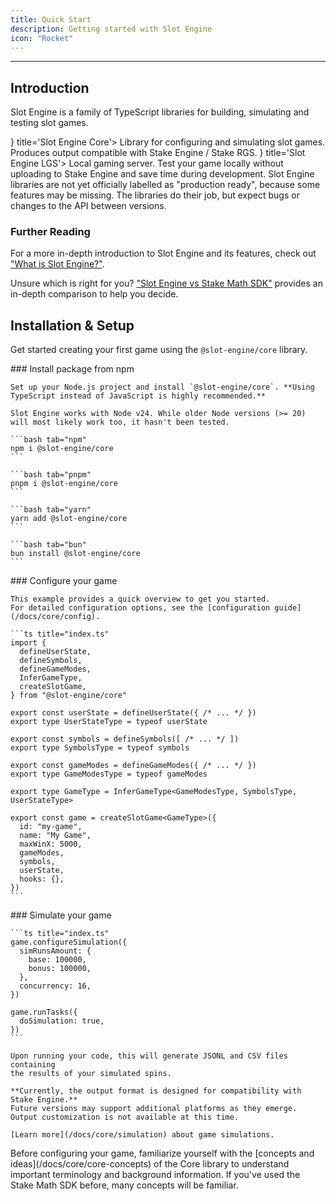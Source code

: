 ```yaml
---
title: Quick Start
description: Getting started with Slot Engine
icon: "Rocket"
---
```


---

## Introduction

Slot Engine is a family of TypeScript libraries for building, simulating and testing slot games.

<Cards>
  <Card icon={<CircuitBoard className="text-blue-300" />} title='Slot Engine Core'>
  Library for configuring and simulating slot games. Produces output compatible with Stake Engine / Stake RGS.
  </Card>
  <Card icon={<Server className="text-blue-300" />} title='Slot Engine LGS'>
  Local gaming server. Test your game locally without uploading to Stake Engine and save time during development.
  </Card>
</Cards>

<Callout title="Work in progress" type="warning">
  Slot Engine libraries are not yet officially labelled as "production ready", because some features may be missing.
  The libraries do their job, but expect bugs or changes to the API between versions.
</Callout>

### Further Reading

For a more in-depth introduction to Slot Engine and its features,
check out ["What is Slot Engine?"](/docs/core/what-is-slot-engine).

Unsure which is right for you? ["Slot Engine vs Stake Math SDK"](/docs/core/slot-engine-vs-stake-math-sdk)
provides an in-depth comparison to help you decide.

## Installation & Setup

Get started creating your first game using the `@slot-engine/core` library.

<Steps>
  <Step>
    ### Install package from npm

    Set up your Node.js project and install `@slot-engine/core`. **Using TypeScript instead of JavaScript is highly recommended.**

    Slot Engine works with Node v24. While older Node versions (>= 20) will most likely work too, it hasn't been tested.

    ```bash tab="npm"
    npm i @slot-engine/core
    ```

    ```bash tab="pnpm"
    pnpm i @slot-engine/core
    ```

    ```bash tab="yarn"
    yarn add @slot-engine/core
    ```

    ```bash tab="bun"
    bun install @slot-engine/core
    ```
  </Step>
  <Step>
    ### Configure your game

    This example provides a quick overview to get you started.
    For detailed configuration options, see the [configuration guide](/docs/core/config).

    ```ts title="index.ts"
    import {
      defineUserState,
      defineSymbols,
      defineGameModes,
      InferGameType,
      createSlotGame,
    } from "@slot-engine/core"

    export const userState = defineUserState({ /* ... */ })
    export type UserStateType = typeof userState

    export const symbols = defineSymbols([ /* ... */ ])
    export type SymbolsType = typeof symbols

    export const gameModes = defineGameModes({ /* ... */ })
    export type GameModesType = typeof gameModes

    export type GameType = InferGameType<GameModesType, SymbolsType, UserStateType>

    export const game = createSlotGame<GameType>({
      id: "my-game",
      name: "My Game",
      maxWinX: 5000,
      gameModes,
      symbols,
      userState,
      hooks: {},
    })
    ```
  </Step>
  <Step>
    ### Simulate your game

    ```ts title="index.ts"
    game.configureSimulation({
      simRunsAmount: {
        base: 100000,
        bonus: 100000,
      },
      concurrency: 16,
    })

    game.runTasks({
      doSimulation: true,
    })
    ```

    Upon running your code, this will generate JSONL and CSV files containing
    the results of your simulated spins.

    **Currently, the output format is designed for compatibility with Stake Engine.**
    Future versions may support additional platforms as they emerge.
    Output customization is not available at this time.

    [Learn more](/docs/core/simulation) about game simulations.
  </Step>
</Steps>

<Callout title="Important">
  Before configuring your game, familiarize yourself with the [concepts and ideas](/docs/core/core-concepts) of the Core library
  to understand important terminology and background information. If you've used the Stake Math SDK before, many concepts will be familiar.
</Callout>
